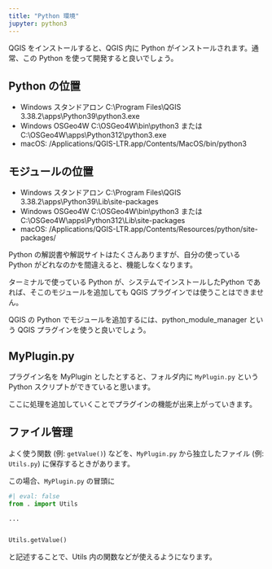 ```yaml
---
title: "Python 環境"
jupyter: python3
---
```


QGIS をインストールすると、QGIS 内に Python がインストールされます。通常、この Python を使って開発すると良いでしょう。

## Python の位置 {#sec-python-folder}

- Windows スタンドアロン C:\\Program Files\\QGIS 3.38.2\\apps\\Python39\\python3.exe 
- Windows OSGeo4W C:\\OSGeo4W\\bin\\python3 または C:\\OSGeo4W\\apps\\Python312\\python3.exe 
- macOS: /Applications/QGIS-LTR.app/Contents/MacOS/bin/python3

## モジュールの位置

- Windows スタンドアロン C:\\Program Files\\QGIS 3.38.2\\apps\\Python39\\Lib\\site-packages
- Windows OSGeo4W C:\\OSGeo4W\\bin\\python3 または C:\\OSGeo4W\\apps\\Python312\\Lib\\site-packages
- macOS:  /Applications/QGIS-LTR.app/Contents/Resources/python/site-packages/

Python の解説書や解説サイトはたくさんありますが、自分の使っている Python がどれなのかを間違えると、機能しなくなります。

ターミナルで使っている Python が、システムでインストールしたPython であれば、そこのモジュールを追加しても QGIS プラグインでは使うことはできません。

QGIS の Python でモジュールを追加するには、python_module_manager という QGIS プラグインを使うと良いでしょう。

## MyPlugin.py

プラグイン名を MyPlugin としたとすると、フォルダ内に `MyPlugin.py` という Python スクリプトができていると思います。

ここに処理を追加していくことでプラグインの機能が出来上がっていきます。

## ファイル管理

よく使う関数 (例: `getValue()`) などを、`MyPlugin.py` から独立したファイル (例: `Utils.py`) に保存するときがあります。

この場合、`MyPlugin.py` の冒頭に

```python
#| eval: false
from . import Utils

...


Utils.getValue()
```

と記述することで、Utils 内の関数などが使えるようになります。


